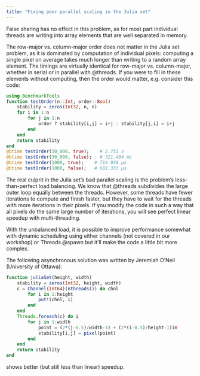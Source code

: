 ```yaml
---
title: "Fixing poor parallel scaling in the Julia set"
---
```


False sharing has no effect in this problem, as for most part individual threads are writing into array elements that
are well separated in memory.

The row-major vs. column-major order does not matter in the Julia set problem, as it is dominated by computation of
individual pixels: computing a single pixel on average takes much longer than writing to a random array element. The
timings are virtually identical for row-major vs. column-major, whether in serial or in parallel with @threads. If you
were to fill in these elements without computing, then the order would matter, e.g. consider this code:

```jl
using BenchmarkTools
function testOrder(n::Int, order::Bool)
    stability = zeros(Int32, n, n)
    for i in 1:n
        for j in 1:n
            order ? stability[i,j] = i+j : stability[j,i] = i+j
        end
    end
    return stability
end
@btime testOrder(30_000, true);    # 2.753 s
@btime testOrder(30_000, false);   # 721.484 ms
@btime testOrder(1000, true);    # 714.958 μs
@btime testOrder(1000, false);   # 681.333 μs
```

The real culprit in the Julia set's bad parallel scaling is the problem's less-than-perfect load balancing. We know that
@threads subdivides the large outer loop equally between the threads. However, some threads have fewer iterations to
compute and finish faster, but they have to wait for the threads with more iterations in their pixels. If you modify the
code in such a way that all pixels do the same large number of iterations, you will see perfect linear speedup with
multi-threading.

With the unbalanced load, it is possible to improve performance somewhat with dynamic scheduling using either channels
(not covered in our workshop) or Threads.@spawn but it'll make the code a little bit more complex.

The following asynchronous solution was written by Jeremiah O'Neil (University of Ottawa):

```jl
function juliaSet(height, width)
    stability = zeros(Int32, height, width)
    c = Channel{Int64}(nthreads()) do chnl
        for i in 1:height
            put!(chnl, i)
        end
    end
    Threads.foreach(c) do i
        for j in 1:width
            point = (2*(j-0.5)/width-1) + (2*(i-0.5)/height-1)im
            stability[i,j] = pixel(point)
        end
    end
    return stability
end
```

shows better (but still less than linear) speedup.
